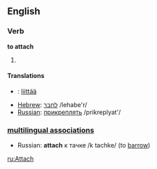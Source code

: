 ==English==

===Verb===
'''to attach'''
# {{stub}}

====Translations====
*{{fi}}: [[liittää]]
*[[Hebrew]]: [[:he:לחבר|לחבר]] /lehabe'r/
*[[Russian]]: [[:ru:прикреплять|прикреплять]] /prikreplyat'/

===[[multilingual associations]]===
*Russian: '''attach''' к тачке /k tachke/ (to [[barrow]])

[[ru:Attach]]